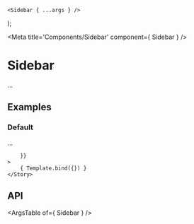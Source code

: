 
	<Sidebar { ...args } />
);

<Meta title='Components/Sidebar' component={ Sidebar } />

# Sidebar

...

## Examples

### Default

...

<Canvas>
	<Story
		name="Default"
		args={{
			
		}}
	>
		{ Template.bind({}) }
	</Story>
</Canvas>

## API

<ArgsTable of={ Sidebar } />
